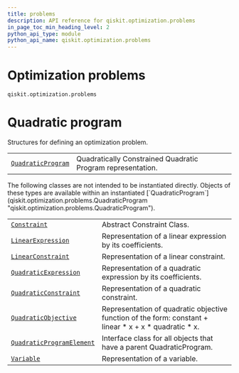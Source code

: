 ```yaml
---
title: problems
description: API reference for qiskit.optimization.problems
in_page_toc_min_heading_level: 2
python_api_type: module
python_api_name: qiskit.optimization.problems
---
```


<span id="module-qiskit.optimization.problems" />

<span id="qiskit-optimization-problems" />

<span id="optimization-problems-qiskit-optimization-problems" />

# Optimization problems

`qiskit.optimization.problems`

# Quadratic program

Structures for defining an optimization problem.

|                                                                                                                     |                                                             |
| ------------------------------------------------------------------------------------------------------------------- | ----------------------------------------------------------- |
| [`QuadraticProgram`](qiskit.optimization.problems.QuadraticProgram "qiskit.optimization.problems.QuadraticProgram") | Quadratically Constrained Quadratic Program representation. |

<Admonition title="Note" type="note">
  The following classes are not intended to be instantiated directly. Objects of these types are available within an instantiated [`QuadraticProgram`](qiskit.optimization.problems.QuadraticProgram "qiskit.optimization.problems.QuadraticProgram").
</Admonition>

|                                                                                                                                          |                                                                                                           |
| ---------------------------------------------------------------------------------------------------------------------------------------- | --------------------------------------------------------------------------------------------------------- |
| [`Constraint`](qiskit.optimization.problems.Constraint "qiskit.optimization.problems.Constraint")                                        | Abstract Constraint Class.                                                                                |
| [`LinearExpression`](qiskit.optimization.problems.LinearExpression "qiskit.optimization.problems.LinearExpression")                      | Representation of a linear expression by its coefficients.                                                |
| [`LinearConstraint`](qiskit.optimization.problems.LinearConstraint "qiskit.optimization.problems.LinearConstraint")                      | Representation of a linear constraint.                                                                    |
| [`QuadraticExpression`](qiskit.optimization.problems.QuadraticExpression "qiskit.optimization.problems.QuadraticExpression")             | Representation of a quadratic expression by its coefficients.                                             |
| [`QuadraticConstraint`](qiskit.optimization.problems.QuadraticConstraint "qiskit.optimization.problems.QuadraticConstraint")             | Representation of a quadratic constraint.                                                                 |
| [`QuadraticObjective`](qiskit.optimization.problems.QuadraticObjective "qiskit.optimization.problems.QuadraticObjective")                | Representation of quadratic objective function of the form: constant + linear \* x + x \* quadratic \* x. |
| [`QuadraticProgramElement`](qiskit.optimization.problems.QuadraticProgramElement "qiskit.optimization.problems.QuadraticProgramElement") | Interface class for all objects that have a parent QuadraticProgram.                                      |
| [`Variable`](qiskit.optimization.problems.Variable "qiskit.optimization.problems.Variable")                                              | Representation of a variable.                                                                             |

